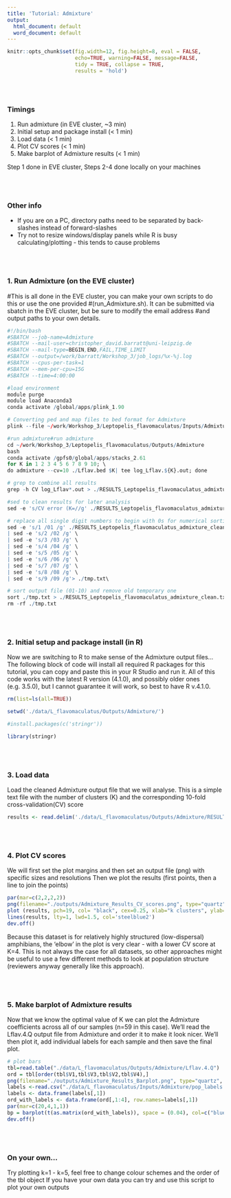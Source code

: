 ```yaml
---
title: 'Tutorial: Admixture'
output:
  html_document: default
  word_document: default
---
```


```r
knitr::opts_chunk$set(fig.width=12, fig.height=8, eval = FALSE,
                      echo=TRUE, warning=FALSE, message=FALSE,
                      tidy = TRUE, collapse = TRUE,
                      results = 'hold')
```
\
\

### Timings 
  1. Run admixture (in EVE cluster, ~3 min)
  2. Initial setup and package install (< 1 min)
  3. Load data (< 1 min)
  4. Plot CV scores (< 1 min)
  5. Make barplot of Admixture results (< 1 min)

Step 1 done in EVE cluster, Steps 2-4 done locally on your machines
  
\
\

### Other info
- If you are on a PC, directory paths need to be separated by back-slashes instead of forward-slashes
- Try not to resize windows/display panels while R is busy calculating/plotting - this tends to cause problems
  
\
\

### 1. Run Admixture (on the EVE cluster)
#This is all done in the EVE cluster, you can make your own scripts to do this or use the one provided #(run_Admixture.sh). It can be submitted via sbatch in the EVE cluster, but be sure to modify the email address #and output paths to your own details.

```r
#!/bin/bash                                                                                                                            
#SBATCH --job-name=Admixture
#SBATCH --mail-user=christopher_david.barratt@uni-leipzig.de
#SBATCH --mail-type=BEGIN,END,FAIL,TIME_LIMIT
#SBATCH --output=/work/barratt/Workshop_3/job_logs/%x-%j.log
#SBATCH --cpus-per-task=1
#SBATCH --mem-per-cpu=15G
#SBATCH --time=4:00:00

#load environment
module purge
module load Anaconda3
conda activate /global/apps/plink_1.90

# Converting ped and map files to bed format for Admixture
plink --file ~/work/Workshop_3/Leptopelis_flavomaculatus/Inputs/Admixture/Lflav --make-bed --recode --out ~/work/Workshop_3/Leptopelis_flavomaculatus/Outputs/Admixture/Lflav

#run admixture#run admixture
cd ~/work/Workshop_3/Leptopelis_flavomaculatus/Outputs/Admixture
bash
conda activate /gpfs0/global/apps/stacks_2.61
for K in 1 2 3 4 5 6 7 8 9 10; \
do admixture --cv=10 ./Lflav.bed $K| tee log_Lflav.${K}.out; done

# grep to combine all results
grep -h CV log_Lflav*.out > ./RESULTS_Leptopelis_flavomaculatus_admixture.txt

#sed to clean results for later analysis
sed -e 's/CV error (K=//g' ./RESULTS_Leptopelis_flavomaculatus_admixture.txt | sed 's/)://g' > ./RESULTS_Leptopelis_flavomaculatus_admixture_clean.txt

# replace all single digit numbers to begin with 0s for numerical sorting
sed -e 's/1 /01 /g' ./RESULTS_Leptopelis_flavomaculatus_admixture_clean.txt \
| sed -e 's/2 /02 /g' \
| sed -e 's/3 /03 /g' \
| sed -e 's/4 /04 /g' \
| sed -e 's/5 /05 /g' \
| sed -e 's/6 /06 /g' \
| sed -e 's/7 /07 /g' \
| sed -e 's/8 /08 /g' \
| sed -e 's/9 /09 /g'> ./tmp.txt\

# sort output file (01-10) and remove old temporary one
sort ./tmp.txt > ./RESULTS_Leptopelis_flavomaculatus_admixture_clean.txt
rm -rf ./tmp.txt
```

\
\

### 2. Initial setup and package install (in R)
Now we are switching to R to make sense of the Admixture output files...
The following block of code will install all required R packages for this tutorial, you can copy and paste this in your R Studio and run it. All of this code works with the latest R version (4.1.0), and possibly older ones (e.g. 3.5.0), but I cannot guarantee it will work, so best to have R v.4.1.0.

```r
rm(list=ls(all=TRUE))

setwd('./data/L_flavomaculatus/Outputs/Admixture/')

#install.packages(c('stringr'))

library(stringr)
```

\
\

### 3. Load data
Load the cleaned Admixture output file that we will analyse. This is a simple text file with the number of clusters (K) and the corresponding 10-fold cross-validation(CV) score

```r
results <- read.delim('./data/L_flavomaculatus/Outputs/Admixture/RESULTS_Leptopelis_flavomaculatus_admixture_clean.txt', sep=' ',header=FALSE)
```

\
\

### 4. Plot CV scores
We will first set the plot margins and then set an output file (png) with specific sizes and resolutions
Then we plot the results (first points, then a line to join the points)

```r
par(mar=c(2,2,2,2))
png(filename="./outputs/Admixture_Results_CV_scores.png", type="quartz", height=8, width=8, units="in", res=300)
plot (results, pch=19, col= "black", cex=0.25, xlab="k clusters", ylab="CV score", main = "Cross validation scores across k (Admixture")
lines(results, lty=1, lwd=1.5, col='steelblue2')
dev.off()
```

Because this dataset is for relatively highly structured (low-dispersal) amphibians, the 'elbow' in the plot is very clear - with a lower CV score at K=4. This is not always the case for all datasets, so other approaches might be useful to use a few different methods to look at population structure (reviewers anyway generally like this approach).

\
\

### 5. Make barplot of Admixture results
Now that we know the optimal value of K we can plot the Admixture coefficients across all of our samples (n=59 in this case). We'll read the Lflav.4.Q output file from Admixture and order it to make it look nicer. We'll then plot it, add individual labels for each sample and then save the final plot.

```r
# plot bars
tbl=read.table("./data/L_flavomaculatus/Outputs/Admixture/Lflav.4.Q")
ord = tbl[order(tbl$V1,tbl$V3,tbl$V2,tbl$V4),]
png(filename="./outputs/Admixture_Results_Barplot.png", type="quartz", height=8, width=30, units="in", res=300)
labels <-read.csv("./data/L_flavomaculatus/Inputs/Admixture/pop_labels.csv", header=FALSE)
labels <- data.frame(labels[,1])
ord_with_labels <- data.frame(ord[,1:4], row.names=labels[,1])
par(mar=c(20,4,1,1))
bp = barplot(t(as.matrix(ord_with_labels)), space = (0.04), col=c("blue", "turquoise", "darkblue", "lightblue"), xlab="", ylab="Ancestry", border=1, las=2, cex.names=0.9)
dev.off()

```

\
\

### On your own...

Try plotting k=1 - k=5, feel free to change colour schemes and the order of the tbl object
If you have your own data you can try and use this script to plot your own outputs
